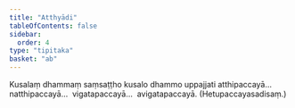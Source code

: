 ```yaml
---
title: "Atthyādi"
tableOfContents: false
sidebar:
  order: 4
type: "tipitaka"
basket: "ab"
---
```



<DynamicBreadcrumb />

<Division number="210">

<Paragraph number="708">
Kusalaṃ dhammaṃ saṃsaṭṭho kusalo dhammo uppajjati atthipaccayā…  natthipaccayā…  vigatapaccayā…  avigatapaccayā. (Hetupaccayasadisaṃ.)
</Paragraph>
</Division>
